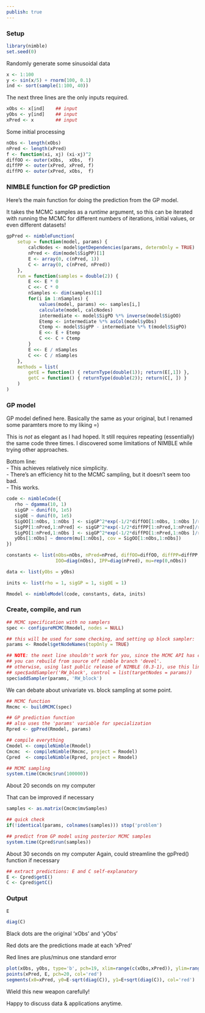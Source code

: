 ```yaml
---
publish: true
---
```



### Setup

```r
library(nimble)
set.seed(0)
```

Randomly generate some sinusoidal data

```r
x <- 1:100
y <- sin(x/5) + rnorm(100, 0.1)
ind <- sort(sample(1:100, 40))
```

The next three lines are the only inputs required.

```r
xObs <- x[ind]    ## input
yObs <- y[ind]    ## input
xPred <- x        ## input
```

Some initial processing
```r
nObs <- length(xObs)
nPred <- length(xPred)
f <- function(xi, xj) (xi-xj)^2
diffOO <- outer(xObs,  xObs,  f)
diffPP <- outer(xPred, xPred, f)
diffPO <- outer(xPred, xObs,  f)
```



### NIMBLE function for GP prediction

Here's the main function for doing the prediction from the GP model.

It takes the MCMC samples as a *runtime* argument, so this can be iterated with running the MCMC for different numbers of iterations, initial values, or even different datasets!

```r
gpPred <- nimbleFunction(
    setup = function(model, params) {
        calcNodes <- model$getDependencies(params, determOnly = TRUE)
        nPred <- dim(model$SigPP)[1]
        E <- array(0, c(nPred, 1))
        C <- array(0, c(nPred, nPred))
    },
    run = function(samples = double(2)) {
        E <<- E * 0
        C <<- C * 0
        nSamples <- dim(samples)[1]
        for(i in 1:nSamples) {
            values(model, params) <<- samples[i,]
            calculate(model, calcNodes)
            intermediate <- model$SigPO %*% inverse(model$SigOO)
            Etemp <- intermediate %*% asCol(model$yObs)
            Ctemp <- model$SigPP - intermediate %*% t(model$SigPO)
            E <<- E + Etemp
            C <<- C + Ctemp
        }
        E <<- E / nSamples
        C <<- C / nSamples
    },
    methods = list(
        getE = function() { returnType(double(1)); return(E[,1]) },
        getC = function() { returnType(double(2)); return(C[, ]) }
    )
)
```


### GP model

GP model defined here.  Basically the same as your original, but I renamed some paramters more to my liking =)

This is *not* as elegant as I had hoped.  It still requires repeating (essentially) the same code three times.  I discovered some limitations of NIMBLE while trying other approaches.

Bottom line:  
- This achieves relatively nice simplicity.  
- There's an efficiency hit to the MCMC sampling, but it doesn't seem too bad.  
- This works.  

```r
code <- nimbleCode({
   rho ~ dgamma(10, 1)
   sigGP ~ dunif(0, 1e5)
   sigOE ~ dunif(0, 1e5)
   SigOO[1:nObs, 1:nObs ] <- sigGP^2*exp(-1/2*diffOO[1:nObs, 1:nObs ]/rho^2) + sigOE^2*IOO[1:nObs, 1:nObs ]
   SigPP[1:nPred,1:nPred] <- sigGP^2*exp(-1/2*diffPP[1:nPred,1:nPred]/rho^2) + sigOE^2*IPP[1:nPred,1:nPred]
   SigPO[1:nPred,1:nObs ] <- sigGP^2*exp(-1/2*diffPO[1:nPred,1:nObs ]/rho^2)
   yObs[1:nObs] ~ dmnorm(mu[1:nObs], cov = SigOO[1:nObs,1:nObs])
})

constants <- list(nObs=nObs, nPred=nPred, diffOO=diffOO, diffPP=diffPP, diffPO=diffPO,
                  IOO=diag(nObs), IPP=diag(nPred), mu=rep(0,nObs))

data <- list(yObs = yObs)

inits <- list(rho = 1, sigGP = 1, sigOE = 1)

Rmodel <- nimbleModel(code, constants, data, inits)
```


### Create, compile, and run

```r

## MCMC specification with no samplers
spec <- configureMCMC(Rmodel, nodes = NULL)

## this will be used for some checking, and setting up block sampler:
params <- Rmodel$getNodeNames(topOnly = TRUE)

## NOTE: the next line shouldn't work for you, since the MCMC API has changed.
## you can rebuild from source off nimble branch 'devel'.
## otherwise, using last public release of NIMBLE (0.3-1), use this line instead:
## spec$addSampler('RW_block', control = list(targetNodes = params))
spec$addSampler(params, 'RW_block')
```

We can debate about univariate vs. block sampling at some point.

```r
## MCMC function
Rmcmc <- buildMCMC(spec)

## GP prediction function
## also uses the 'params' variable for specialization
Rpred <- gpPred(Rmodel, params)

## compile everything
Cmodel <- compileNimble(Rmodel)
Cmcmc  <- compileNimble(Rmcmc, project = Rmodel)
Cpred  <- compileNimble(Rpred, project = Rmodel)

## MCMC sampling
system.time(Cmcmc$run(100000))
```

About 20 seconds on my computer

That can be improved if necessary

```r
samples <- as.matrix(Cmcmc$mvSamples)

## quick check
if(!identical(params, colnames(samples))) stop('problem')

## predict from GP model using posterior MCMC samples
system.time(Cpred$run(samples))
```

About 30 seconds on my computer
Again, could streamline the gpPred() function if necessary

```r
## extract predictions: E and C self-explanatory
E <- Cpred$getE()
C <- Cpred$getC()
```



### Output

```r
E
```

```r
diag(C)
```

Black dots are the original 'xObs' and 'yObs'

Red dots are the predictions made at each 'xPred'

Red lines are plus/minus one standard error

```r
plot(xObs, yObs, type='b', pch=19, xlim=range(c(xObs,xPred)), ylim=range(c(yObs,E)))
points(xPred, E, pch=20, col='red')
segments(x0=xPred, y0=E-sqrt(diag(C)), y1=E+sqrt(diag(C)), col='red')
```

Wield this new weapon carefully!

Happy to discuss data & applications anytime.



